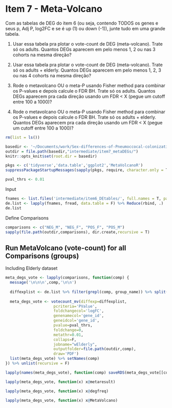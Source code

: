 # Item 7 - Meta-Volcano

Com as tabelas de DEG do item 6 (ou seja, contendo TODOS os genes e seus p, Adj P, log2FC e se é up (1) ou down (-1)), junte tudo em uma grande tabela.

1.  Usar essa tabela pra plotar o vote-count de DEG (meta-volcano). Trate só os adults. Quantos DEGs aparecem em pelo menos 1, 2 ou nas 3 cohorts na mesma direção?

2.  Usar essa tabela pra plotar o vote-count de DEG (meta-volcano). Trate só os adults + elderly. Quantos DEGs aparecem em pelo menos 1, 2, 3 ou nas 4 cohorts na mesma direção?

3.  Rode o metavolcano OU o meta-P usando Fisher method para combinar os P-values e depois calcule o FDR BH. Trate só os adults. Quantos DEGs aparecem pra cada direção usando um FDR \< X (pegue um cutoff entre 100 a 1000)?

4.  Rode o metavolcano OU o meta-P usando Fisher method para combinar os P-values e depois calcule o FDR BH. Trate só os adults + elderly. Quantos DEGs aparecem pra cada direção usando um FDR \< X (pegue um cutoff entre 100 a 1000)?

```r
rm(list = ls())

basedir <- '~/Documents/work/Sex-differences-of-Pneumoccocal-colonization/'
outdir = file.path(basedir,"intermediate/item7_metaDEGs/")
knitr::opts_knit$set(root.dir = basedir)

pkgs <- c('tidyverse','data.table','ggplot2','MetaVolcanoR')
suppressPackageStartupMessages(sapply(pkgs, require, character.only = T))

pval_thrs <- 0.01
```

Input
```r
fnames <- list.files('intermediate/item6_DEtables/', full.names = T, pattern = 'edgeR_topTable')
de.list <- lapply(fnames, fread, data.table = F) %>% Reduce(rbind, .)
de.list
```

Define Comparisons
```r
comparisons <- c("NEG_M", "NEG_F", "POS_F", "POS_M")
sapply(file.path(outdir,comparisons), dir.create,recursive = T)
```
## Run MetaVolcano (vote-count) for all Comparisons (groups)

Including Elderly dataset
```r
meta_degs_vote <- lapply(comparisons, function(comp) {
  message('\n\n\n',comp,'\n\n')
  
  diffexplist <- de.list %>% filter(grepl(comp, group_name)) %>% split(., .$group_name)
  
  meta_degs_vote <- votecount_mv(diffexp=diffexplist,
                     pcriteria='PValue',
                     foldchangecol='logFC',
                     genenamecol='gene_id',
                     geneidcol='gene_id',
                     pvalue=pval_thrs,
                     foldchange=0, 
                     metathr=0.01,
                     collaps=F,
                     jobname="wElderly", 
                     outputfolder=file.path(outdir,comp),
                     draw='PDF')
  list(meta_degs_vote) %>% setNames(comp)
}) %>% unlist(recursive = F)
```
```r
lapply(names(meta_degs_vote), function(comp) saveRDS(meta_degs_vote[[comp]], file.path(outdir,comp,paste0('metavolcano_vote_',comp, '_wElderly.rds'))))
```

```r
lapply(meta_degs_vote, function(x) x@metaresult)
```

```r
lapply(meta_degs_vote, function(x) x@degfreq)
```

```r
lapply(meta_degs_vote, function(x) x@MetaVolcano)
```